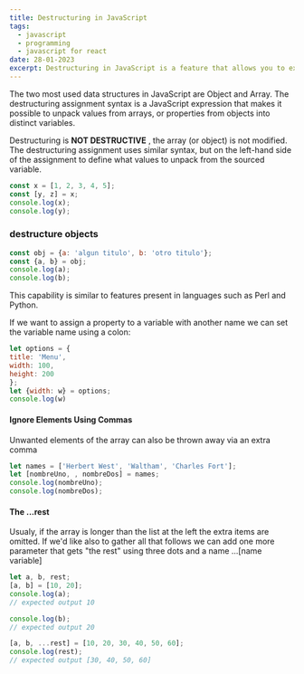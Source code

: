 ```yaml
---
title: Destructuring in JavaScript 
tags:
  - javascript
  - programming
  - javascript for react
date: 28-01-2023
excerpt: Destructuring in JavaScript is a feature that allows you to extract values from arrays or objects into separate variables. It provides a convenient way to extract data from arrays or objects and assign the values to individual variables.
---
```


The two most used data structures in JavaScript are Object and Array.
The destructuring assignment syntax is a JavaScript expression that makes it possible to unpack values from arrays, or properties from objects into distinct variables.


Destructuring is **NOT DESTRUCTIVE** , the array (or object) is not modified.
The destructuring assignment uses similar syntax, but on the left-hand side of the assignment to define what values to unpack from the sourced variable.

```js
const x = [1, 2, 3, 4, 5];
const [y, z] = x;
console.log(x);
console.log(y);
```
### destructure objects 

```js
const obj = {a: 'algun titulo', b: 'otro titulo'};
const {a, b} = obj; 
console.log(a);
console.log(b);
```
This capability is similar to features present in languages such as Perl and Python.

If we want to assign a property to a variable with another name we can set the variable name using a colon:

```js
let options = {
title: 'Menu',
width: 100,
height: 200
};
let {width: w} = options;
console.log(w)
```

#### Ignore Elements Using Commas
Unwanted elements of the array can also be thrown away via an extra comma

```js
let names = ['Herbert West', 'Waltham', 'Charles Fort'];
let [nombreUno, , nombreDos] = names;
console.log(nombreUno);
console.log(nombreDos);
```

#### The ...rest
Usualy, if the array is longer than the list at the left the extra items are omitted.
If we'd like also to gather all that follows we can add one more parameter that gets "the rest" using three dots and a name
...[name variable]

```js
let a, b, rest;
[a, b] = [10, 20];
console.log(a);
// expected output 10

console.log(b);
// expected output 20

[a, b, ...rest] = [10, 20, 30, 40, 50, 60];
console.log(rest);
// expected output [30, 40, 50, 60]
```


